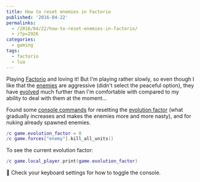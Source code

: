 ---
title: How to reset enemies in Factorio
published: '2016-04-22'
permalinks:
  - /2016/04/22/how-to-reset-enemies-in-factorio/
  - /?p=2926
categories:
  - gaming
tags:
  - factorio
  - lua
---

Playing [Factorio](https://factorio.com) and loving it! But I'm playing rather slowly, so even though I like that the [enemies](https://wiki.factorio.com/index.php?title=Enemies) are aggressive (didn't select the peaceful option), they have [evolved](https://wiki.factorio.com/index.php?title=Enemies#Evolution) much further than I'm comfortable with compared to my ability to deal with them at the moment...

Found some [console commands](https://wiki.factorio.com/index.php?title=Console) for resetting the [evolution factor](https://wiki.factorio.com/index.php?title=Enemies#Spawn_chances_by_evolution_factor) (what gradually increases and makes the enemies more and more nasty), and for nuking already spawned enemies.

```lua
/c game.evolution_factor = 0
/c game.forces["enemy"].kill_all_units()
```

To see the current evolution factor:

```lua
/c game.local_player.print(game.evolution_factor)
```

<Note>📝 Check your keyboard settings for how to toggle the console.</Note>
